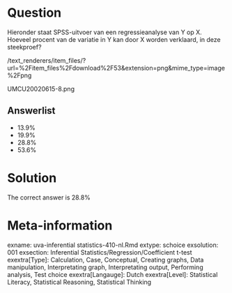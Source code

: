 Question
========

Hieronder staat SPSS-uitvoer van een regressieanalyse van Y op X. Hoeveel procent van de variatie in Y kan door X worden verklaard, in deze steekproef? 

 /text_renderers/item_files/?url=%2Fitem_files%2Fdownload%2F53&extension=png&mime_type=image%2Fpng 

 UMCU20020615-8.png 

Answerlist
----------
* 13.9%
* 19.9%
* 28.8%
* 53.6%

Solution
========

The correct answer is  28.8% 

Meta-information
================
exname: uva-inferential statistics-410-nl.Rmd 
extype: schoice 
exsolution: 001 
exsection: Inferential Statistics/Regression/Coefficient t-test
exextra[Type]: Calculation, Case, Conceptual, Creating graphs, Data manipulation, Interpretating graph, Interpretating output, Performing analysis, Test choice 
exextra[Langauge]: Dutch 
exextra[Level]: Statistical Literacy, Statistical Reasoning, Statistical Thinking 
